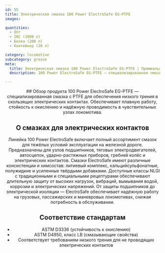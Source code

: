 ```yaml
---
id: 55
title: Электрическая смазка 100 Power ElectroSafe EG-PTFE
images:

quantities:
  - Опт
  - IBC (1000 л)
  - Бочка (208 л)
  - Контейнер (20 л)

category: locomotive
subcategory: grease
meta:
  title: Электрическая смазка 100 Power ElectroSafe EG-PTFE | Премиальная низкотрения смазка для локомотивов
  description: 100 Power ElectroSafe EG-PTFE — специализированная смазка с добавлением PTFE для электрических систем локомотивов. Обеспечивает низкое трение, плавную работу, стойкость к окислению и надёжную проводимость для чувствительных скользящих контактов. Соответствует ASTM D3336 и ASTM D4950 (класс LB), обеспечивая надёжную работу на грузовых, пассажирских и маневровых локомотивах.

---
```


<Header>
  ## Обзор продукта
  100 Power ElectroSafe EG-PTFE — специализированная смазка с PTFE для обеспечения низкого трения в скользящих электрических контактах. Обеспечивает плавную работу, стойкость к окислению и надёжную проводимость в чувствительных узлах локомотива.

  ## О смазках для электрических контактов
  Линейка 100 Power ElectroSafe включает полный ассортимент смазок для тяжёлых условий эксплуатации на железной дороге. Предназначены для узлов подшипников, тяговых электродвигателей, автосцепок, ударно-растяжных приборов, гребней колёс и электрических контактов. Смазки ElectroSafe имеют различные консистенции и химсостав: литиевый комплекс, кальцийсульфонатные, полужидкие и усиленные твёрдыми добавками. Доступные классы NLGI с традиционными и специальными рецептурами обеспечивают длительную защиту от высоких нагрузок, вибраций, вымывания водой, коррозии и электрических напряжений. От защиты подшипников до электрической изоляции — ElectroSafe обеспечивает надёжную работу на грузовых, пассажирских и маневровых локомотивах, снижая потребность в обслуживании.

  ## Соответствие стандартам
  - ASTM D3336 (устойчивость к окислению)
  - ASTM D4950, класс LB (смазывающие свойства)
  - Соответствует требованиям низкого трения для не проводящих электрических контактов

</Header>
